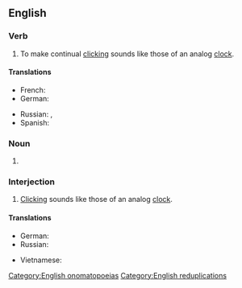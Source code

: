 {{also|ticktock|tick tock}}
==English==
{{rf-sound example}}

===Verb===
{{en-verb|head=[[tick]]-[[tock]]}}

# To make continual [[click]]ing sounds like those of an analog [[clock]].

====Translations====
{{trans-top|make clicking sounds}}
* French: {{t+|fr|tictaquer}}
* German: {{t+|de|ticken}}
{{trans-mid}}
* Russian: {{t+|ru|тикать|impf}}, {{t|ru|тикают|n-p|impf}}
* Spanish: {{t|es|tictaquear}}
{{trans-bottom}}

===Noun===
{{en-noun}}

# {{alt form|en|tick tock}}

===Interjection===
{{en-interj}}

# [[click|Click]]ing sounds like those of an analog [[clock]].

====Translations====
{{trans-top|make clicking sounds}}
* German: {{t+|de|ticktack}}
* Russian: {{t+|ru|тик-так}}
{{trans-mid}}
* Vietnamese: {{t+|vi|tích tắc}}
{{trans-bottom}}

[[Category:English onomatopoeias]]
[[Category:English reduplications]]
{{c|en|Sounds}}